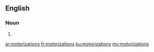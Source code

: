 ==English==

===Noun===
{{head|en|plural}}

# {{plural of|motorization|lang=en|nocat=1}}

[[ar:motorizations]]
[[fr:motorizations]]
[[ku:motorizations]]
[[my:motorizations]]
